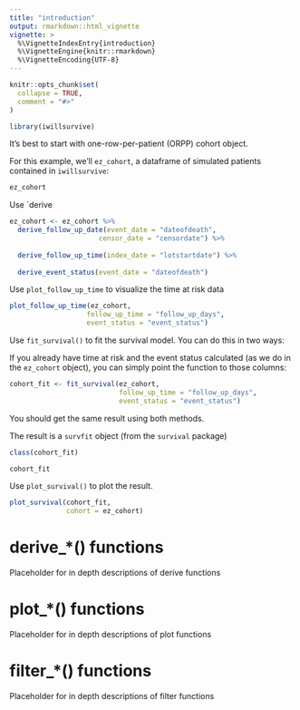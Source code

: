 ```yaml
---
title: "introduction"
output: rmarkdown::html_vignette
vignette: >
  %\VignetteIndexEntry{introduction}
  %\VignetteEngine{knitr::rmarkdown}
  %\VignetteEncoding{UTF-8}
---
```


```r
knitr::opts_chunk$set(
  collapse = TRUE,
  comment = "#>"
)
```

```r
library(iwillsurvive)
```

It's best to start with one-row-per-patient (ORPP) cohort object.

For this example, we'll `ez_cohort`, a dataframe of simulated patients contained in `iwillsurvive`:

```r
ez_cohort
```


Use `derive

```r
ez_cohort <- ez_cohort %>%
  derive_follow_up_date(event_date = "dateofdeath",
                      censor_date = "censordate") %>%
  
  derive_follow_up_time(index_date = "lotstartdate") %>%
  
  derive_event_status(event_date = "dateofdeath")
```


Use `plot_follow_up_time` to visualize the time at risk data

```r
plot_follow_up_time(ez_cohort, 
                   follow_up_time = "follow_up_days", 
                   event_status = "event_status")
```

Use `fit_survival()` to fit the survival model. You can do this in two ways:

If you already have time at risk and the event status calculated (as we do in the `ez_cohort` object), you can simply point the function to those columns:

```r
cohort_fit <- fit_survival(ez_cohort, 
                           follow_up_time = "follow_up_days", 
                           event_status = "event_status")
```

You should get the same result using both methods.

The result is a `survfit` object (from the `survival` package)

```r
class(cohort_fit)

cohort_fit
```

Use `plot_survival()` to plot the result.

```r
plot_survival(cohort_fit, 
              cohort = ez_cohort)
```

# derive_*() functions

Placeholder for in depth descriptions of derive functions

# plot_*() functions

Placeholder for in depth descriptions of plot functions

# filter_*() functions

Placeholder for in depth descriptions of filter functions



